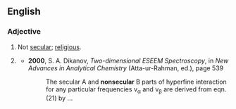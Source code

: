 ==English==

===Adjective===
{{en-adj|-}}

# Not [[secular]]; [[religious]].
# {{context|atomic physics}} {{rfdef}}
#*'''2000''', S. A. Dikanov, ''Two-dimensional ESEEM Spectroscopy'', in ''New Advances in Analytical Chemistry'' (Atta-ur-Rahman, ed.), page 539
#*:The secular A and '''nonsecular''' B parts of hyperfine interaction for any particular frequencies ν<sub>α</sub> and ν<sub>β</sub> are derived from eqn.(21) by ...